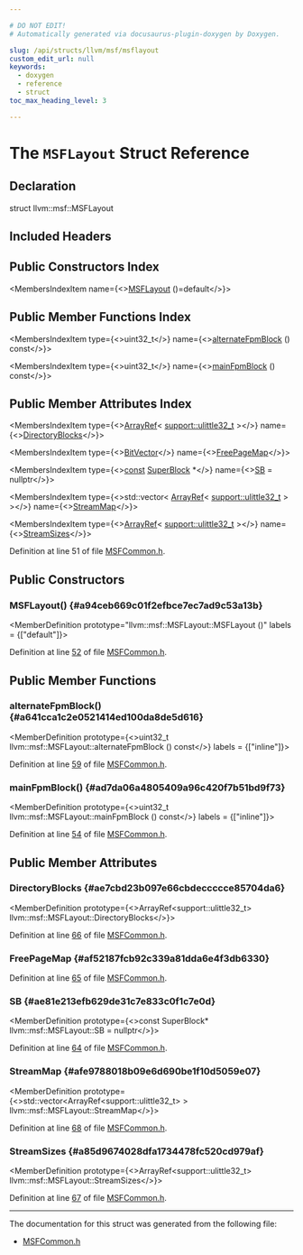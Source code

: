 ```yaml
---

# DO NOT EDIT!
# Automatically generated via docusaurus-plugin-doxygen by Doxygen.

slug: /api/structs/llvm/msf/msflayout
custom_edit_url: null
keywords:
  - doxygen
  - reference
  - struct
toc_max_heading_level: 3

---
```





# The `MSFLayout` Struct Reference

<DoxygenPage pluginConfig={pluginConfig}>



## Declaration

<CodeBlock>struct llvm::msf::MSFLayout</CodeBlock>

## Included Headers

<IncludesList>
<IncludesListItem
  filePath="llvm/DebugInfo/MSF/MSFCommon.h"
  permalink="/docs/api/files/include/include/llvm/include/llvm/debuginfo/include/llvm/debuginfo/msf/msfcommon-h"
  isLocal="true" />
</IncludesList>

## Public Constructors Index

<MembersIndex>

<MembersIndexItem
  name={<><a href="#a94ceb669c01f2efbce7ec7ad9c53a13b">MSFLayout</a> ()=default</>}>
</MembersIndexItem>

</MembersIndex>

## Public Member Functions Index

<MembersIndex>

<MembersIndexItem
  type={<>uint32&#95;t</>}
  name={<><a href="#a641cca1c2e0521414ed100da8de5d616">alternateFpmBlock</a> () const</>}>
</MembersIndexItem>

<MembersIndexItem
  type={<>uint32&#95;t</>}
  name={<><a href="#ad7da06a4805409a96c420f7b51bd9f73">mainFpmBlock</a> () const</>}>
</MembersIndexItem>

</MembersIndex>

## Public Member Attributes Index

<MembersIndex>

<MembersIndexItem
  type={<><a href="/docs/api/classes/llvm/arrayref">ArrayRef</a>&lt; <a href="/docs/api/namespaces/llvm/support/#a206b37274fa3e908017da357d12724d1">support::ulittle32&#95;t</a> &gt;</>}
  name={<><a href="#ae7cbd23b097e66cbdeccccce85704da6">DirectoryBlocks</a></>}>
</MembersIndexItem>

<MembersIndexItem
  type={<><a href="/docs/api/classes/llvm/bitvector">BitVector</a></>}
  name={<><a href="#af52187fcb92c339a81dda6e4f3db6330">FreePageMap</a></>}>
</MembersIndexItem>

<MembersIndexItem
  type={<><a href="/docs/api/files/lib/lib/target/lib/target/aarch64/aarch64promoteconstant-cpp/#a90f8350fecae261c25be85d38b451bff">const</a> <a href="/docs/api/structs/llvm/msf/superblock">SuperBlock</a> &#42;</>}
  name={<><a href="#ae81e213efb629de31c7e833c0f1c7e0d">SB</a> = nullptr</>}>
</MembersIndexItem>

<MembersIndexItem
  type={<>std::vector&lt; <a href="/docs/api/classes/llvm/arrayref">ArrayRef</a>&lt; <a href="/docs/api/namespaces/llvm/support/#a206b37274fa3e908017da357d12724d1">support::ulittle32&#95;t</a> &gt; &gt;</>}
  name={<><a href="#afe9788018b09e6d690be1f10d5059e07">StreamMap</a></>}>
</MembersIndexItem>

<MembersIndexItem
  type={<><a href="/docs/api/classes/llvm/arrayref">ArrayRef</a>&lt; <a href="/docs/api/namespaces/llvm/support/#a206b37274fa3e908017da357d12724d1">support::ulittle32&#95;t</a> &gt;</>}
  name={<><a href="#a85d9674028dfa1734478fc520cd979af">StreamSizes</a></>}>
</MembersIndexItem>

</MembersIndex>


Definition at line 51 of file <a href="/docs/api/files/include/include/llvm/include/llvm/debuginfo/include/llvm/debuginfo/msf/msfcommon-h">MSFCommon.h</a>.

<SectionDefinition>

## Public Constructors

### MSFLayout() {#a94ceb669c01f2efbce7ec7ad9c53a13b}

<MemberDefinition
  prototype="llvm::msf::MSFLayout::MSFLayout ()"
  labels = {["default"]}>

Definition at line <a href="/docs/api/files/include/include/llvm/include/llvm/debuginfo/include/llvm/debuginfo/msf/msfcommon-h/#l00052">52</a> of file <a href="/docs/api/files/include/include/llvm/include/llvm/debuginfo/include/llvm/debuginfo/msf/msfcommon-h">MSFCommon.h</a>.
</MemberDefinition>

</SectionDefinition>

<SectionDefinition>

## Public Member Functions

### alternateFpmBlock() {#a641cca1c2e0521414ed100da8de5d616}

<MemberDefinition
  prototype={<>uint32&#95;t llvm::msf::MSFLayout::alternateFpmBlock () const</>}
  labels = {["inline"]}>

Definition at line <a href="/docs/api/files/include/include/llvm/include/llvm/debuginfo/include/llvm/debuginfo/msf/msfcommon-h/#l00059">59</a> of file <a href="/docs/api/files/include/include/llvm/include/llvm/debuginfo/include/llvm/debuginfo/msf/msfcommon-h">MSFCommon.h</a>.
</MemberDefinition>

### mainFpmBlock() {#ad7da06a4805409a96c420f7b51bd9f73}

<MemberDefinition
  prototype={<>uint32&#95;t llvm::msf::MSFLayout::mainFpmBlock () const</>}
  labels = {["inline"]}>

Definition at line <a href="/docs/api/files/include/include/llvm/include/llvm/debuginfo/include/llvm/debuginfo/msf/msfcommon-h/#l00054">54</a> of file <a href="/docs/api/files/include/include/llvm/include/llvm/debuginfo/include/llvm/debuginfo/msf/msfcommon-h">MSFCommon.h</a>.
</MemberDefinition>

</SectionDefinition>

<SectionDefinition>

## Public Member Attributes

### DirectoryBlocks {#ae7cbd23b097e66cbdeccccce85704da6}

<MemberDefinition
  prototype={<>ArrayRef&lt;support::ulittle32&#95;t&gt; llvm::msf::MSFLayout::DirectoryBlocks</>}>

Definition at line <a href="/docs/api/files/include/include/llvm/include/llvm/debuginfo/include/llvm/debuginfo/msf/msfcommon-h/#l00066">66</a> of file <a href="/docs/api/files/include/include/llvm/include/llvm/debuginfo/include/llvm/debuginfo/msf/msfcommon-h">MSFCommon.h</a>.
</MemberDefinition>

### FreePageMap {#af52187fcb92c339a81dda6e4f3db6330}

<MemberDefinition
  prototype="BitVector llvm::msf::MSFLayout::FreePageMap">

Definition at line <a href="/docs/api/files/include/include/llvm/include/llvm/debuginfo/include/llvm/debuginfo/msf/msfcommon-h/#l00065">65</a> of file <a href="/docs/api/files/include/include/llvm/include/llvm/debuginfo/include/llvm/debuginfo/msf/msfcommon-h">MSFCommon.h</a>.
</MemberDefinition>

### SB {#ae81e213efb629de31c7e833c0f1c7e0d}

<MemberDefinition
  prototype={<>const SuperBlock&#42; llvm::msf::MSFLayout::SB = nullptr</>}>

Definition at line <a href="/docs/api/files/include/include/llvm/include/llvm/debuginfo/include/llvm/debuginfo/msf/msfcommon-h/#l00064">64</a> of file <a href="/docs/api/files/include/include/llvm/include/llvm/debuginfo/include/llvm/debuginfo/msf/msfcommon-h">MSFCommon.h</a>.
</MemberDefinition>

### StreamMap {#afe9788018b09e6d690be1f10d5059e07}

<MemberDefinition
  prototype={<>std::vector&lt;ArrayRef&lt;support::ulittle32&#95;t&gt; &gt; llvm::msf::MSFLayout::StreamMap</>}>

Definition at line <a href="/docs/api/files/include/include/llvm/include/llvm/debuginfo/include/llvm/debuginfo/msf/msfcommon-h/#l00068">68</a> of file <a href="/docs/api/files/include/include/llvm/include/llvm/debuginfo/include/llvm/debuginfo/msf/msfcommon-h">MSFCommon.h</a>.
</MemberDefinition>

### StreamSizes {#a85d9674028dfa1734478fc520cd979af}

<MemberDefinition
  prototype={<>ArrayRef&lt;support::ulittle32&#95;t&gt; llvm::msf::MSFLayout::StreamSizes</>}>

Definition at line <a href="/docs/api/files/include/include/llvm/include/llvm/debuginfo/include/llvm/debuginfo/msf/msfcommon-h/#l00067">67</a> of file <a href="/docs/api/files/include/include/llvm/include/llvm/debuginfo/include/llvm/debuginfo/msf/msfcommon-h">MSFCommon.h</a>.
</MemberDefinition>

</SectionDefinition>

<hr/>

The documentation for this struct was generated from the following file:

<ul>
<li><a href="/docs/api/files/include/include/llvm/include/llvm/debuginfo/include/llvm/debuginfo/msf/msfcommon-h">MSFCommon.h</a></li>
</ul>

</DoxygenPage>
